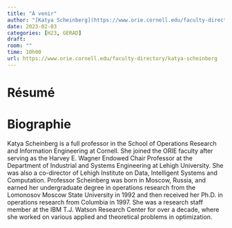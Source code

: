 ```yaml
---
title: "À venir"
author: "[Katya Scheinberg](https://www.orie.cornell.edu/faculty-directory/katya-scheinberg)"
date: 2023-02-03
categories: [H23, GERAD]
draft: 
room: ""
time: 10h00
url: https://www.orie.cornell.edu/faculty-directory/katya-scheinberg
---
```


# Résumé



# Biographie

Katya Scheinberg is a full professor in the School of Operations Research and Information Engineering at Cornell. She joined the ORIE faculty after serving as the Harvey E. Wagner Endowed Chair Professor at the Department of Industrial and Systems Engineering at Lehigh University. She was also a co-director of Lehigh Institute on Data, Intelligent Systems and Computation. Professor Scheinberg was born in Moscow, Russia, and earned her undergraduate degree in operations research from the Lomonosov Moscow State University in 1992 and then received her Ph.D. in operations research from Columbia in 1997. She was a research staff member at the IBM T.J. Watson Research Center for over a decade, where she worked on various applied and theoretical problems in optimization.
